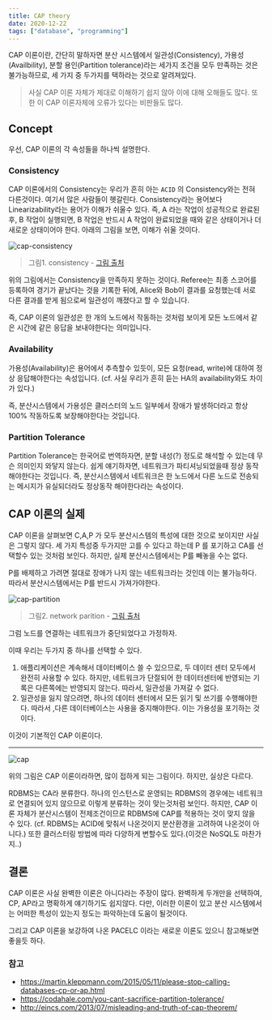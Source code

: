 ```yaml
---
title: CAP theory
date: 2020-12-22
tags: ["database", "programming"]
---
```


CAP 이론이란, 간단히 말하자면 분산 시스템에서 일관성(Consistency), 가용성(Availbility), 분할 용인(Partition tolerance)라는 세가지 조건을 모두 만족하는 것은 불가능하므로, 세 가지 중 두가지를 택하라는 것으로 알려져있다.

> 사실 CAP 이론 자체가 제대로 이해하기 쉽지 않아 이에 대해 오해들도 많다. 또한 이 CAP 이론자체에 오류가 있다는 비판들도 많다.

## Concept

우선, CAP 이론의 각 속성들을 하나씩 설명한다.

### Consistency

CAP 이론에서의 Consistency는 우리가 흔히 아는 `ACID` 의 Consistency와는 전혀 다른것이다. 여기서 많은 사람들이 헷갈린다. Consistency라는 용어보다 Linearizability라는 용어가 이해가 쉬울수 있다. 즉, A 라는 작업이 성공적으로 완료된후, B 작업이 실행되면, B 작업은 반드시 A 작업이 완료되었을 때와 같은 상태이거나 더 새로운 상태이어야 한다. 아래의 그림을 보면, 이해가 쉬울 것이다.

![cap-consistency](./img/cap-consistency.png)

>  그림1. consistency - [그림 출처](https://martin.kleppmann.com/2015/05/11/please-stop-calling-databases-cp-or-ap.html)

위의 그림에서는 Consistency을 만족하지 못하는 것이다. Referee는 최종 스코어를 등록하여 경기가 끝났다는 것을 기록한 뒤에, Alice와 Bob이 결과를 요청했는데 서로 다른 결과를 받게 됨으로써 일관성이 깨졌다고 할 수 있습니다.

즉, CAP 이론의 일관성은 한 개의 노드에서 작동하는 것처럼 보이게 모든 노드에서 같은 시간에 같은 응답을 보내야한다는 의미입니다.



### Availability

가용성(Availability)은 용어에서 추측할수 있듯이, 모든 요청(read, write)에 대하여 정상 응답해야한다는 속성입니다. (cf. 사실 우리가 흔히 듣는 HA의 availability와도 차이가 있다.)

즉, 분산시스템에서 가용성은 클러스터의 노드 일부에서 장애가 발생하더라고 항상 100% 작동하도록 보장해야한다는 것입니다.



### Partition Tolerance

Partition Tolerance는 한국어로 번역하자면, 분할 내성(?) 정도로 해석할 수 있는데 무슨 의미인지 와닿지 않는다. 쉽게 얘기하자면, 네트워크가 파티셔닝되었을때 정상 동작해야한다는 것입니다. 즉, 분산시스템에서 네트워크은 한 노드에서 다른 노드로 전송되는 메시지가 유실되더라도 정상동작 해야한다라는 속성이다.



## CAP 이론의 실제

CAP 이론을 살펴보면 C,A,P 가 모두 분산시스템의 특성에 대한 것으로 보이지만 사실은 그렇지 않다. 세 가지 특성중 두가지만 고를 수 있다고 하는데 P 를 포기하고 CA를 선택할수 있는 것처럼 보인다. 하지만, 실제 분산시스템에서는 P를 빼놓을 수는 없다.

P를 배제하고 가려면 절대로 장애가 나지 않는 네트워크라는 것인데 이는 불가능하다. 따라서 분산시스템에서는 P를 반드시 가져가야한다.

![cap-partition](./img/cap-partition.png)

> 그림2. network parition - [그림 출처](https://martin.kleppmann.com/2015/05/11/please-stop-calling-databases-cp-or-ap.html)

그럼 노드를 연결하는 네트워크가 중단되었다고 가정하자.

이때 우리는 두가지 중 하나를 선택할 수 있다.

1. 애플리케이션은 계속해서 데이터베이스 쓸 수 있으므로, 두 데이터 센터 모두에서 완전히 사용할 수 있다. 하지만, 네트워크가 단절되어 한 데이터센터에 반영되는 기록은 다른쪽에는 반영되지 않는다. 따라서, 일관성을 가져갈 수 없다.
2. 일관성을 잃지 않으려면, 하나의 데이터 센터에서 모든 읽기 및 쓰기를 수행해야한다. 따라서 ,다른 데이터베이스는 사용을 중지해야한다. 이는 가용성을 포기하는 것이다.

이것이 기본적인 CAP 이론이다.

---

![cap](./img/CAP.png)

위의 그림은 CAP 이론이라하면, 많이 접하게 되는 그림이다. 하지만, 실상은 다르다.

RDBMS는 CA라 분류한다. 하나의 인스턴스로 운영되는 RDBMS의 경우에는 네트워크로 연결되어 있지 않으므로 이렇게 분류하는 것이 맞는것처럼 보인다. 하지만, CAP 이론 자체가 분산시스템이 전제조건이므로 RDBMS에 CAP를 적용하는 것이 맞지 않을 수 있다. (cf. RDBMS는 ACID에 맞춰서 나온것이지 분산환경을 고려하여 나온것이 아니다.) 또한 클러스터링 방법에 따라 다양하게 변할수도 있다.(이것은 NoSQL도 마찬가지..)



## 결론

CAP 이론은 사실 완벽한 이론은 아니다라는 주장이 많다. 완벽하게 두개만을 선택하여, CP, AP라고 명확하게 얘기하기도 쉽지않다. 다만, 이러한 이론이 있고 분산 시스템에서는 어떠한 특성이 있는지 정도는 파악하는데 도움이 될것이다.

그리고 CAP 이론을 보강하여 나온 PACELC 이라는 새로운 이론도 있으니 참고해보면 좋을듯 하다.



### 참고

- https://martin.kleppmann.com/2015/05/11/please-stop-calling-databases-cp-or-ap.html
- https://codahale.com/you-cant-sacrifice-partition-tolerance/
- http://eincs.com/2013/07/misleading-and-truth-of-cap-theorem/

